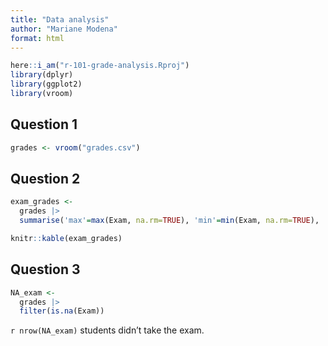 ```yaml
---
title: "Data analysis"
author: "Mariane Modena"
format: html
---
```


```r
here::i_am("r-101-grade-analysis.Rproj")
library(dplyr)
library(ggplot2)
library(vroom)
```
## Question 1

```r
grades <- vroom("grades.csv")
```
## Question 2

```r
exam_grades <- 
  grades |>
  summarise('max'=max(Exam, na.rm=TRUE), 'min'=min(Exam, na.rm=TRUE), 'median'=median(Exam, na.rm=TRUE), 'mean'=mean(Exam, na.rm=TRUE))

knitr::kable(exam_grades)
```
## Question 3

```r
NA_exam <- 
  grades |>
  filter(is.na(Exam))
```

`r nrow(NA_exam)` students didn't take the exam.

